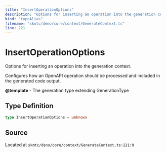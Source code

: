 ```yaml
---
title: "InsertOperationOptions"
description: "Options for inserting an operation into the generation context."
kind: "typeAlias"
filename: "skmtc/deno/core/context/GenerateContext.ts"
line: 221
---
```


# InsertOperationOptions

Options for inserting an operation into the generation context.

Configures how an OpenAPI operation should be processed and
included in the generated code output.


**@template** - The generation type extending GenerationType

## Type Definition

```typescript
type InsertOperationOptions = unknown
```

## Source

Located at `skmtc/deno/core/context/GenerateContext.ts:221:0`
